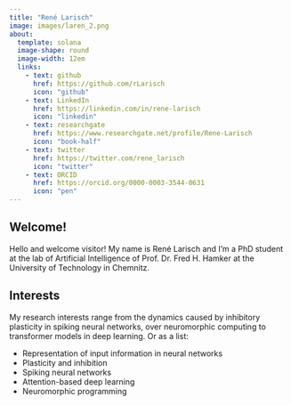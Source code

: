 ```yaml
---
title: "René Larisch"
image: images/laren_2.png
about: 
  template: solana
  image-shape: round
  image-width: 12em
  links:
    - text: github
      href: https://github.com/rLarisch
      icon: "github"
    - text: LinkedIn
      href: https://linkedin.com/in/rene-larisch
      icon: "linkedin"
    - text: researchgate
      href: https://www.researchgate.net/profile/Rene-Larisch
      icon: "book-half"
    - text: twitter
      href: https://twitter.com/rene_larisch
      icon: "twitter"
    - text: ORCID
      href: https://orcid.org/0000-0003-3544-0631
      icon: "pen"
---
```


## Welcome! 

Hello and welcome visitor!
My name is René Larisch and I'm a PhD student at the lab of Artificial Intelligence of Prof. Dr. Fred H. Hamker at the University of Technology in Chemnitz.

## Interests

My research interests range from the dynamics caused by inhibitory plasticity in spiking neural networks, over neuromorphic computing to transformer models in deep learning. 
Or as a list:

 - Representation of input information in neural networks
 - Plasticity and inhibition
 - Spiking neural networks
 - Attention-based deep learning
 - Neuromorphic programming 


